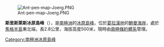 {{expand|time=2014-01-02T17:21:43+00:00}}
{{unreferenced|time=2014-01-02T17:21:43+00:00}}
[[Image:Ant-pen-map-Joerg.PNG|thumb]]

{{coord|68|2|S|64|57|W|display=title}}

'''斯里斯萊斯冰原島峰'''（{{lang-en|Three Slice Nunatak}}），是[[南極洲|南極洲]]的[[冰原島峰|冰原島峰]]，位於[[葛拉漢地|葛拉漢地]]的[[鮑曼海岸|鮑曼海岸]]，處於[[焦格半島|焦格半島]]東北端，長2.8公里，海拔高度500米，現時由[[南極條約體系|南極條約體系]]管理。

{{DEFAULTSORT:Three Slice Nunatak}}
[[Category:南極洲冰原島峰|Category:南極洲冰原島峰]]


{{BowmanCoast-geo-stub}}